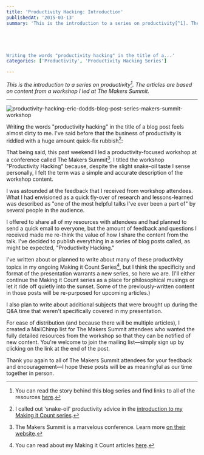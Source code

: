 ```yaml
---
title: 'Productivity Hacking: Introduction'
publishedAt: '2015-03-13'
summary: 'This is the introduction to a series on productivity[^1]. The articles are based on content from a workshop I led at The Makers Summit.





Writing the words "productivity hacking" in the title of a...'
categories: ['Productivity', 'Productivity Hacking Series']

---
```


*This is the introduction to a series on productivity[^1]. The articles are based on content from a workshop I led at The Makers Summit.*

* * *

<Image src="/images/blog/productivity-hacking-introduction/311a4-productivity-hacking-eric-dodds-blog-post-series-makers-summit-workshop.jpg" alt="productivity-hacking-eric-dodds-blog-post-series-makers-summit-workshop" width={800} height={600} />

Writing the words "productivity hacking" in the title of a blog post feels almost dirty to me. I've said before that the business of productivity is riddled with a huge amount quick-fix rubbish[^2]:

That being said, this past weekend I led a productivity-focused workshop at a conference called The Makers Summit[^3]. I titled the workshop "Productivity Hacking" because, despite the slight snake-oil taste I sense personally, I felt the term was a simple and accurate description of the workshop content.

I was astounded at the feedback that I received from workshop attendees. What I had envisioned as a quick fly-over of research and lessons-learned was described as "one of the most helpful talks I've ever been a part of" by several people in the audience.

I offered to share all of my resources with attendees and had planned to send a quick email to everyone, but the amount of feedback and questions I received made me re-think the value of how I share the content from the talk. I've decided to publish everything in a series of blog posts called, as might be expected, "Productivity Hacking."

I've written about or planned to write about many of these productivity topics in my ongoing Making it Count Series[^4], but I think the specificity and format of the presentation warrants a new series, so here we are. (I'll either continue the Making it Count series as a place for philosophical musings or let it ride off quietly into the sunset. Some of the previously-written content in those posts will be re-purposed for upcoming articles.)

I also plan to write about additional subjects that were brought up during the Q&A time that weren't specifically covered in my presentation.

For ease of distribution (and because there will be multiple articles), I created a MailChimp list for The Makers Summit attendees who wanted the fully detailed resources from the workshop so that they can be notified of new content. You're welcome to join the mailing list—simply sign up by clicking on the link at the end of the post.

Thank you again to all of The Makers Summit attendees for your feedback and encouragement—I hope these posts will be as meaningful as our time together in person.

[^1]: You can read the story behind this blog series and find links to all of the resources [here](/blog/productivity-hacking-introduction).

[^2]: I called out 'snake-oil' productivity advice in the [introduction to my Making it Count series](/blog/making-it-count-introduction).

[^3]: The Makers Summit is a marvelous conference. Learn more [on their website](http://themakerssummit.com/).

[^4]: You can read about my Making it Count articles [here](/blog/making-it-count-introduction).
